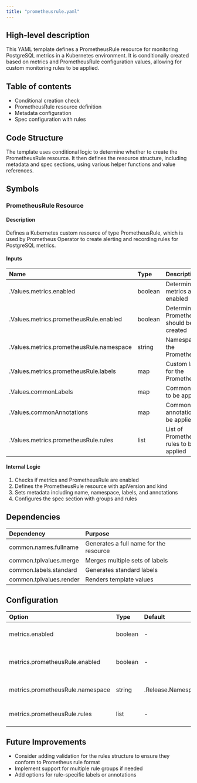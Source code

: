 ```yaml
---
title: "prometheusrule.yaml"
---
```


## High-level description
This YAML template defines a PrometheusRule resource for monitoring PostgreSQL metrics in a Kubernetes environment. It is conditionally created based on metrics and PrometheusRule configuration values, allowing for custom monitoring rules to be applied.

## Table of contents
- Conditional creation check
- PrometheusRule resource definition
- Metadata configuration
- Spec configuration with rules

## Code Structure
The template uses conditional logic to determine whether to create the PrometheusRule resource. It then defines the resource structure, including metadata and spec sections, using various helper functions and value references.

## Symbols

### PrometheusRule Resource
#### Description
Defines a Kubernetes custom resource of type PrometheusRule, which is used by Prometheus Operator to create alerting and recording rules for PostgreSQL metrics.

#### Inputs
| Name | Type | Description |
|:-----|:-----|:------------|
| .Values.metrics.enabled | boolean | Determines if metrics are enabled |
| .Values.metrics.prometheusRule.enabled | boolean | Determines if PrometheusRule should be created |
| .Values.metrics.prometheusRule.namespace | string | Namespace for the PrometheusRule |
| .Values.metrics.prometheusRule.labels | map | Custom labels for the PrometheusRule |
| .Values.commonLabels | map | Common labels to be applied |
| .Values.commonAnnotations | map | Common annotations to be applied |
| .Values.metrics.prometheusRule.rules | list | List of Prometheus rules to be applied |

#### Internal Logic
1. Checks if metrics and PrometheusRule are enabled
2. Defines the PrometheusRule resource with apiVersion and kind
3. Sets metadata including name, namespace, labels, and annotations
4. Configures the spec section with groups and rules

## Dependencies
| Dependency | Purpose |
|:-----------|:--------|
| common.names.fullname | Generates a full name for the resource |
| common.tplvalues.merge | Merges multiple sets of labels |
| common.labels.standard | Generates standard labels |
| common.tplvalues.render | Renders template values |

## Configuration
| Option | Type | Default | Description |
|:-------|:-----|:--------|:------------|
| metrics.enabled | boolean | - | Enables or disables metrics collection |
| metrics.prometheusRule.enabled | boolean | - | Enables or disables PrometheusRule creation |
| metrics.prometheusRule.namespace | string | .Release.Namespace | Namespace for the PrometheusRule |
| metrics.prometheusRule.rules | list | - | List of Prometheus rules to apply |

## Future Improvements
- Consider adding validation for the rules structure to ensure they conform to Prometheus rule format
- Implement support for multiple rule groups if needed
- Add options for rule-specific labels or annotations